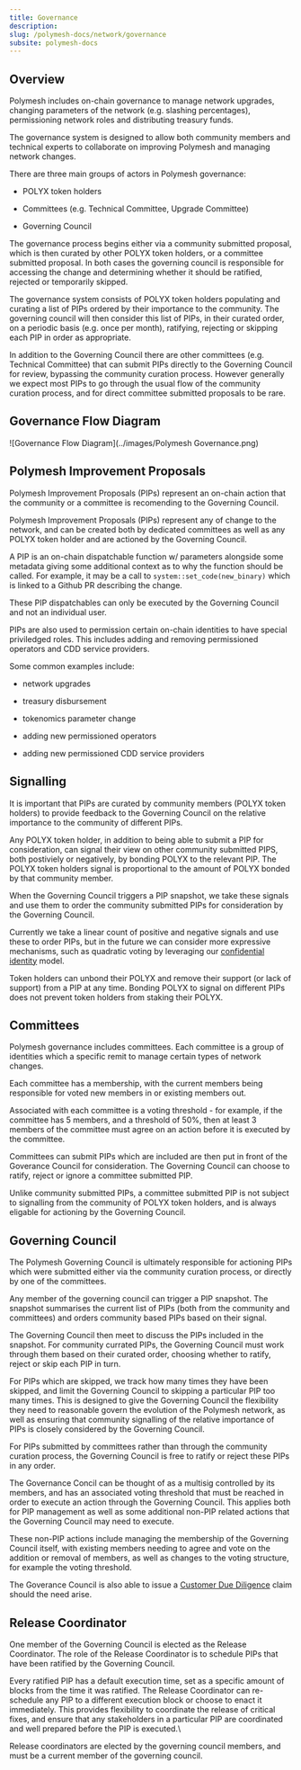 ```yaml
---
title: Governance
description:
slug: /polymesh-docs/network/governance
subsite: polymesh-docs
---
```


## Overview

Polymesh includes on-chain governance to manage network upgrades, changing parameters of the network (e.g. slashing percentages), permissioning network roles and distributing treasury funds.

The governance system is designed to allow both community members and technical experts to collaborate on improving Polymesh and managing network changes.

There are three main groups of actors in Polymesh governance:  

- POLYX token holders  

- Committees (e.g. Technical Committee, Upgrade Committee)  

- Governing Council  

The governance process begins either via a community submitted proposal, which is then curated by other POLYX token holders, or a committee submitted proposal. In both cases the governing council is responsible for accessing the change and determining whether it should be ratified, rejected or temporarily skipped.

The governance system consists of POLYX token holders populating and curating a list of PIPs ordered by their importance to the community. The governing council will then consider this list of PIPs, in their curated order, on a periodic basis (e.g. once per month), ratifying, rejecting or skipping each PIP in order as appropriate.

In addition to the Governing Council there are other committees (e.g. Technical Committee) that can submit PIPs directly to the Governing Council for review, bypassing the community curation process. However generally we expect most PIPs to go through the usual flow of the community curation process, and for direct committee submitted proposals to be rare.

## Governance Flow Diagram

![Governance Flow Diagram](../images/Polymesh Governance.png)

## Polymesh Improvement Proposals

Polymesh Improvement Proposals (PIPs) represent an on-chain action that the community or a committee is recomending to the Governing Council.

Polymesh Improvement Proposals (PIPs) represent any of change to the network, and can be created both by dedicated committees as well as any POLYX token holder and are actioned by the Governing Council.

A PIP is an on-chain dispatchable function w/ parameters alongside some metadata giving some additional context as to why the function should be called. For example, it may be a call to `system::set_code(new_binary)` which is linked to a Github PR describing the change.

These PIP dispatchables can only be executed by the Governing Council and not an individual user.

PIPs are also used to permission certain on-chain identities to have special priviledged roles. This includes adding and removing permissioned operators and CDD service providers.

Some common examples include:  

- network upgrades

- treasury disbursement

- tokenomics parameter change

- adding new permissioned operators

- adding new permissioned CDD service providers

## Signalling

It is important that PIPs are curated by community members (POLYX token holders) to provide feedback to the Governing Council on the relative importance to the community of different PIPs.

Any POLYX token holder, in addition to being able to submit a PIP for consideration, can signal their view on other community submitted PIPS, both postiviely or negatively, by bonding POLYX to the relevant PIP. The POLYX token holders signal is proportional to the amount of POLYX bonded by that community member.

When the Governing Council triggers a PIP snapshot, we take these signals and use them to order the community submitted PIPs for consideration by the Governing Council.

Currently we take a linear count of positive and negative signals and use these to order PIPs, but in the future we can consider more expressive mechanisms, such as quadratic voting by leveraging our [confidential identity](./confidential_identity) model.

Token holders can unbond their POLYX and remove their support (or lack of support) from a PIP at any time. Bonding POLYX to signal on different PIPs does not prevent token holders from staking their POLYX.

## Committees

Polymesh governance includes committees. Each committee is a group of identities which a specific remit to manage certain types of network changes.

Each committee has a membership, with the current members being responsible for voted new members in or existing members out.

Associated with each committee is a voting threshold - for example, if the committee has 5 members, and a threshold of 50%, then at least 3 members of the committee must agree on an action before it is executed by the committee.

Committees can submit PIPs which are included are then put in front of the Goverance Council for consideration. The Governing Council can choose to ratify, reject or ignore a committee submitted PIP.

Unlike community submitted PIPs, a committee submitted PIP is not subject to signalling from the community of POLYX token holders, and is always eligable for actioning by the Governing Council.

## Governing Council

The Polymesh Governing Council is ultimately responsible for actioning PIPs which were submitted either via the community curation process, or directly by one of the committees.

Any member of the governing council can trigger a PIP snapshot. The snapshot summarises the current list of PIPs (both from the community and committees) and orders community based PIPs based on their signal.

The Governing Council then meet to discuss the PIPs included in the snapshot. For community currated PIPs, the Governing Council must work through them based on their curated order, choosing whether to ratify, reject or skip each PIP in turn.

For PIPs which are skipped, we track how many times they have been skipped, and limit the Governing Council to skipping a particular PIP too many times. This is designed to give the Governing Council the flexibility they need to reasonable govern the evolution of the Polymesh network, as well as ensuring that community signalling of the relative importance of PIPs is closely considered by the Governing Council.

For PIPs submitted by committees rather than through the community curation process, the Governing Council is free to ratify or reject these PIPs in any order.

The Governance Concil can be thought of as a multisig controlled by its members, and has an associated voting threshold that must be reached in order to execute an action through the Governing Council. This applies both for PIP management as well as some additional non-PIP related actions that the Governing Council may need to execute.

These non-PIP actions include managing the membership of the Governing Council itself, with existing members needing to agree and vote on the addition or removal of members, as well as changes to the voting structure, for example the voting threshold.

The Goverance Council is also able to issue a [Customer Due Diligence](./cdd) claim should the need arise.

## Release Coordinator

One member of the Governing Council is elected as the Release Coordinator. The role of the Release Coordinator is to schedule PIPs that have been ratified by the Governing Council.

Every ratified PIP has a default execution time, set as a specific amount of blocks from the time it was ratified. The Release Coordinator can re-schedule any PIP to a different execution block or choose to enact it immediately. This provides flexibility to coordinate the release of critical fixes, and ensure that any stakeholders in a particular PIP are coordinated and well prepared before the PIP is executed.\

Release coordinators are elected by the governing council members, and must be a current member of the governing council.